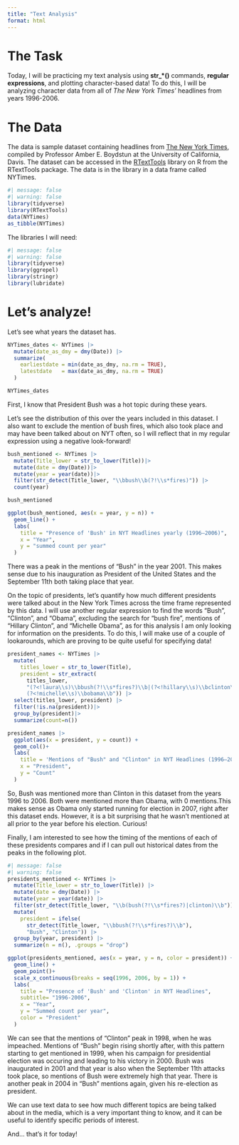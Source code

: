 ```yaml
---
title: "Text Analysis"
format: html
---
```


# The Task
Today, I will be practicing my text analysis using **str\_\*()** commands, **regular expressions**, and plotting character-based data! To do this, I will be analyzing character data from all of *The New York Times'* headlines from years 1996-2006.

# The Data
The data is sample dataset containing headlines from [The New York Times](https://www.nytimes.com/), compiled by Professor Amber E. Boydstun at the University of California, Davis. The dataset can be accessed in the [RTextTools](https://www.rdocumentation.org/packages/RTextTools/versions/1.4.3/topics/NYTimes) library on R from the RTextTools package. The data is in the library in a data frame called NYTimes.

```r
#| message: false
#| warning: false
library(tidyverse)
library(RTextTools) 
data(NYTimes)
as_tibble(NYTimes)
```
The libraries I will need:

```r
#| message: false
#| warning: false
library(tidyverse) 
library(ggrepel)
library(stringr)
library(lubridate)
```


# Let's analyze!

Let's see what years the dataset has.
```r
NYTimes_dates <- NYTimes |>
  mutate(date_as_dmy = dmy(Date)) |>
  summarize(
    earliestdate = min(date_as_dmy, na.rm = TRUE),
    latestdate   = max(date_as_dmy, na.rm = TRUE)
  )

NYTimes_dates
```
First, I know that President Bush was a hot topic during these years. 

Let's see the distribution of this over the years included in this dataset. I also want to exclude the mention of bush fires, which also took place and may have been talked about on NYT often, so I will reflect that in my regular expression using a negative look-forward!

```r
bush_mentioned <- NYTimes |>
  mutate(Title_lower = str_to_lower(Title))|>
  mutate(date = dmy(Date))|>
  mutate(year = year(date))|>
  filter(str_detect(Title_lower, "\\bbush\\b(?!\\s*fires)")) |>
  count(year)

bush_mentioned

ggplot(bush_mentioned, aes(x = year, y = n)) +
  geom_line() +
  labs(
    title = "Presence of 'Bush' in NYT Headlines yearly (1996–2006)",
    x = "Year",
    y = "summed count per year"
  ) 
```

There was a peak in the mentions of "Bush" in the year 2001. This makes sense due to his inauguration as President of the United States and the September 11th both taking place that year. 

On the topic of presidents, let's quantify how much different presidents were talked about in the New York Times across the time frame represented by this data. I will use another regular expression to find the words "Bush", "Clinton", and "Obama", excluding the search for "bush fire", mentions of "Hillary Clinton", and "Michelle Obama", as for this analysis I am only looking for information on the presidents. To do this, I will make use of a couple of lookarounds, which are proving to be quite useful for specifying data!

```r
president_names <- NYTimes |>
  mutate(
    titles_lower = str_to_lower(Title),
    president = str_extract(
      titles_lower,
      "(?<!laura\\s)\\bbush(?!\\s*fires?)\\b|(?<!hillary\\s)\\bclinton\\b|
      (?<!michelle\\s)\\bobama\\b")) |>
  select(titles_lower, president) |>
  filter(!is.na(president))|>
  group_by(president)|>
  summarize(count=n())
```

```r
president_names |>
  ggplot(aes(x = president, y = count)) +
  geom_col()+
  labs(
    title = 'Mentions of "Bush" and "Clinton" in NYT Headlines (1996–2006)',
    x = "President",
    y = "Count"
  ) 
```
So, Bush was mentioned more than Clinton in this dataset from the years 1996 to 2006. Both were mentioned more than Obama, with 0 mentions.This makes sense as Obama only started running for election in 2007, right after this dataset ends. However, it is a bit surprising that he wasn't mentioned at all prior to the year before his election. Curious!

Finally, I am interested to see how the timing of the mentions of each of these presidents compares and if I can pull out historical dates from the peaks in the following plot. 

```r
#| message: false
#| warning: false
presidents_mentioned <- NYTimes |>
  mutate(Title_lower = str_to_lower(Title)) |>
  mutate(date = dmy(Date)) |>
  mutate(year = year(date)) |>
  filter(str_detect(Title_lower, "\\b(bush(?!\\s*fires?)|clinton)\\b")) |>
  mutate(
    president = ifelse(
      str_detect(Title_lower, "\\bbush(?!\\s*fires?)\\b"),
      "Bush", "Clinton")) |>
  group_by(year, president) |>
  summarize(n = n(), .groups = "drop")

ggplot(presidents_mentioned, aes(x = year, y = n, color = president)) +
  geom_line() +
  geom_point()+
  scale_x_continuous(breaks = seq(1996, 2006, by = 1)) +
  labs(
    title = "Presence of 'Bush' and 'Clinton' in NYT Headlines",
    subtitle= "1996-2006",
    x = "Year",
    y = "Summed count per year",
    color = "President"
  )
```

We can see that the mentions of "Clinton" peak in 1998, when he was impeached. Mentions of "Bush" begin rising shortly after, with this pattern starting to get mentioned in 1999, when his campaign for presidential election was occuring and leading to his victory in 2000. Bush was inaugurated in 2001 and that year is also when the September 11th attacks took place, so mentions of Bush were extremely high that year. There is another peak in 2004 in "Bush" mentions again, given his re-election as president. 

We can use text data to see how much different topics are being talked about in the media, which is a very important thing to know, and it can be useful to identify specific periods of interest.

And... that's it for today!